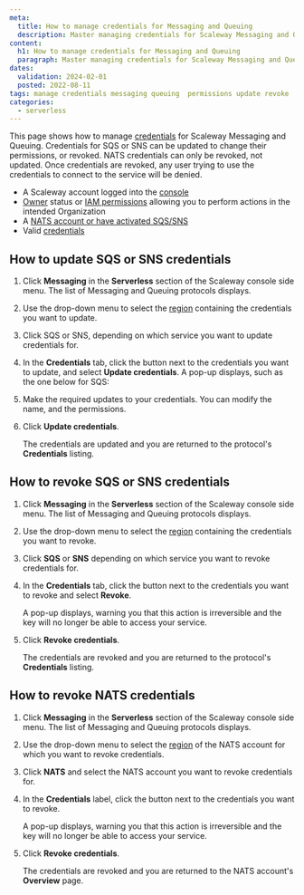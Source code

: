 ```yaml
---
meta:
  title: How to manage credentials for Messaging and Queuing
  description: Master managing credentials for Scaleway Messaging and Queuing! Follow this guide to securely update, rotate, and control access to your messaging services.
content:
  h1: How to manage credentials for Messaging and Queuing
  paragraph: Master managing credentials for Scaleway Messaging and Queuing! Follow this guide to securely update, rotate, and control access to your messaging services.
dates:
  validation: 2024-02-01
  posted: 2022-08-11 
tags: manage credentials messaging queuing  permissions update revoke 
categories:
  - serverless 
---
```


This page shows how to manage [credentials](/serverless/messaging/concepts/#credentials) for Scaleway Messaging and Queuing. Credentials for SQS or SNS can be updated to change their permissions, or revoked. NATS credentials can only be revoked, not updated. Once credentials are revoked, any user trying to use the credentials to connect to the service will be denied.

<Macro id="requirements" />

- A Scaleway account logged into the [console](https://console.scaleway.com)
- [Owner](/identity-and-access-management/iam/concepts/#owner) status or [IAM permissions](/identity-and-access-management/iam/concepts/#permission) allowing you to perform actions in the intended Organization
- A [NATS account or have activated SQS/SNS](/serverless/messaging/how-to/get-started/)
- Valid [credentials](/serverless/messaging/how-to/create-credentials/)

## How to update SQS or SNS credentials

1. Click **Messaging** in the **Serverless** section of the Scaleway console side menu. The list of Messaging and Queuing protocols displays.

2. Use the drop-down menu to select the [region](/serverless/messaging/concepts/#region) containing the credentials you want to update.

3. Click SQS or SNS, depending on which service you want to update credentials for.

4. In the **Credentials** tab, click the <Icon name="more" /> button next to the credentials you want to update, and select **Update credentials**. A pop-up displays, such as the one below for SQS:

    <Lightbox src="scaleway-update-credential-sqs.webp" alt="" />

5. Make the required updates to your credentials. You can modify the name, and the permissions.

6. Click **Update credentials**.

    The credentials are updated and you are returned to the protocol's **Credentials** listing.


## How to revoke SQS or SNS credentials

1. Click **Messaging** in the **Serverless** section of the Scaleway console side menu. The list of Messaging and Queuing protocols displays.

2. Use the drop-down menu to select the [region](/serverless/messaging/concepts/#region) containing the credentials you want to revoke.

3. Click **SQS** or **SNS** depending on which service you want to revoke credentials for.

4. In the **Credentials** tab, click the <Icon name="more" /> button next to the credentials you want to revoke and select **Revoke**.

    A pop-up displays, warning you that this action is irreversible and the key will no longer be able to access your service.

4. Click **Revoke credentials**.

    The credentials are revoked and you are returned to the protocol's **Credentials** listing.

## How to revoke NATS credentials

1. Click **Messaging** in the **Serverless** section of the Scaleway console side menu. The list of Messaging and Queuing protocols displays.

2. Use the drop-down menu to select the [region](/serverless/messaging/concepts/#region) of the NATS account for which you want to revoke credentials.

3. Click **NATS** and select the NATS account you want to revoke credentials for.

4. In the **Credentials** label, click the <Icon name="delete" /> button next to the credentials you want to revoke.

    A pop-up displays, warning you that this action is irreversible and the key will no longer be able to access your service.

5. Click **Revoke credentials**.

    The credentials are revoked and you are returned to the NATS account's **Overview** page.


